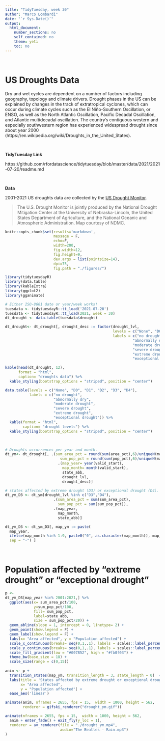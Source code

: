 ```yaml
---
title: "TidyTuesday, week 30"
author: "Marco Lombardi"
date: "`r Sys.Date()`"
output: 
  html_document:
    number_sections: no
    self_contained: no
    theme: yeti
    toc: no
---    
```


\ 

# US Droughts Data

Dry and wet cycles are dependent on a number of factors including geography, topology and climate drivers. Drought phases in the US can be explained by changes in the track of extratropical cyclones, which can occur during climate cycles such as the El Niño-Southern Oscillation, or ENSO, as well as the North Atlantic Oscillation, Pacific Decadal Oscillation, and Atlantic multidecadal oscillation. The country's contiguous western and especially southwestern region has experienced widespread drought since about year 2000 (https://en.wikipedia.org/wiki/Droughts_in_the_United_States).


\ 

**TidyTuesday Link**

https://github.com/rfordatascience/tidytuesday/blob/master/data/2021/2021-07-20/readme.md

\ 

**Data**

2001-2021 US droughts data are collected by the [US Drought Monitor](https://droughtmonitor.unl.edu/DmData/DataDownload.aspx). 

> The U.S. Drought Monitor is jointly produced by the National Drought Mitigation Center at the University of Nebraska-Lincoln, the United States Department of Agriculture, and the National Oceanic and Atmospheric Administration. Map courtesy of NDMC.


```r
knitr::opts_chunk$set(results='markdown', 
                      message = F,
                      echo=F,
                      width=200,
                      fig.width=12, 
                      fig.height=9, 
                      dev.args = list(pointsize=14), 
                      dpi=75,
                      fig.path = "./figures/")

library(tidytuesdayR) 
library(data.table)
library(kableExtra)
library(ggplot2)
library(gganimate)
```

```r
# Either ISO-8601 date or year/week works!
tuesdata <- tidytuesdayR::tt_load('2021-07-20')
tuesdata <- tidytuesdayR::tt_load(2021, week = 30)
dt_drought <- data.table(tuesdata$drought)

dt_drought<- dt_drought[, drought_desc := factor(drought_lvl, 
                                                 levels = c("None", "D0", "D1", "D2", "D3", "D4"), 
                                                 labels = c("no drought", 
                                                          "abnormally dry", 
                                                          "moderate drought", 
                                                          "severe drought", 
                                                          "extreme drought",
                                                          "exceptional drought")) ]
```

```r
kable(head(dt_drought, 12),
      format = "html",
      caption= "droughts data") %>%
  kable_styling(bootstrap_options = "striped", position = "center")
```

```r
data.table(levels = c("None", "D0", "D1", "D2", "D3", "D4"), 
           labels = c("no drought",
                      "abnormally dry", 
                      "moderate drought", 
                      "severe drought", 
                      "extreme drought",
                      "exceptional drought")) %>%
  kable(format = "html",
        caption= "drought levels") %>%
  kable_styling(bootstrap_options = "striped", position = "center")
```

\ 

```r
# Droughts occurrences per year and month.
dt_ym<- dt_drought[, .(sum_area_pct = round(sum(area_pct),6)/uniqueN(map_date),
                         sum_pop_pct = round(sum(pop_pct),6)/uniqueN(map_date)),
                        .(map_year= year(valid_start), 
                          map_month= month(valid_start), 
                          state_abb, 
                          drought_lvl,
                          drought_desc)]

# states affected by extreme drought (D3) or exceptional drought (D4).
dt_ym_D3 <- dt_ym[drought_lvl %in% c("D3","D4"), 
                      .(sum_area_pct = sum(sum_area_pct), 
                        sum_pop_pct = sum(sum_pop_pct)),
                      .(map_year, 
                        map_month,
                        state_abb)]

dt_ym_D3 <- dt_ym_D3[, map_ym := paste(
  map_year, 
  ifelse(map_month %in% 1:9, paste0("0", as.character(map_month)), map_month), 
  sep = "-") ]

```

\ 

# Population affected by "extreme drought" or "exceptional drought"

```r
p <- 
dt_ym_D3[map_year %in% 2001:2021,] %>%
  ggplot(aes(x= sum_area_pct/100, 
             y=sum_pop_pct/100, 
             fill= sum_pop_pct, 
             label=state_abb,
             size = sum_pop_pct/20)) +
  geom_abline(slope = 1, intercept = 0, linetype= 2) + 
  geom_point(show.legend = F) + 
  geom_label(show.legend = F) +
  labs(x= "Area affected", y = "Population affected") + 
  scale_x_continuous(breaks= seq(0,1,.1), labels = scales::label_percent(accuracy = 1)) +
  scale_y_continuous(breaks= seq(0,1,.1), labels = scales::label_percent(accuracy = 1)) + 
  scale_fill_gradient(low = "#007852", high = "#fb0f03") + 
  theme_bw(base_size = 18) + 
  scale_size(range = c(0,15)) 
  
anim <- p + 
  transition_states(map_ym, transition_length = 3, state_length = 0)  + 
  labs(title = 'States affected by extreme drought or exceptional drought \n Year-month: {closest_state}', 
       x= "Area affected",
       y = "Population affected") +
  ease_aes('linear')

```


```r
animate(anim, nframes = 2655, fps = 15,  width = 1000, height = 562,
        renderer = gifski_renderer("drought_ym.gif"))
```


```r
animate(nframes = 2655, fps = 15,  width = 1000, height = 562,
  anim + enter_fade() + exit_fly(y_loc = 1),
  renderer = av_renderer(file = "./drought_ym.mp4", 
                         audio="The Beatles - Rain.mp3")
)
```


